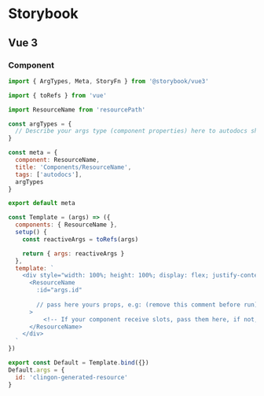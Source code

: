 # Storybook

## Vue 3

### Component

```javascript
import { ArgTypes, Meta, StoryFn } from '@storybook/vue3'

import { toRefs } from 'vue'

import ResourceName from 'resourcePath'

const argTypes = {
  // Describe your args type (component properties) here to autodocs show properly informations
}

const meta = {
  component: ResourceName,
  title: 'Components/ResourceName',
  tags: ['autodocs'],
  argTypes
}

export default meta

const Template = (args) => ({
  components: { ResourceName },
  setup() {
    const reactiveArgs = toRefs(args)

    return { args: reactiveArgs }
  },
  template: `
    <div style="width: 100%; height: 100%; display: flex; justify-content: center; align-content: center; align-items: center;">
      <ResourceName
        :id="args.id"
        
        // pass here yours props, e.g: (remove this comment before run)
      >
          <!-- If your component receive slots, pass them here, if not, remove this comment -->
      </ResourceName>
    </div>
  `
})

export const Default = Template.bind({})
Default.args = {
  id: 'clingon-generated-resource'
}
```

